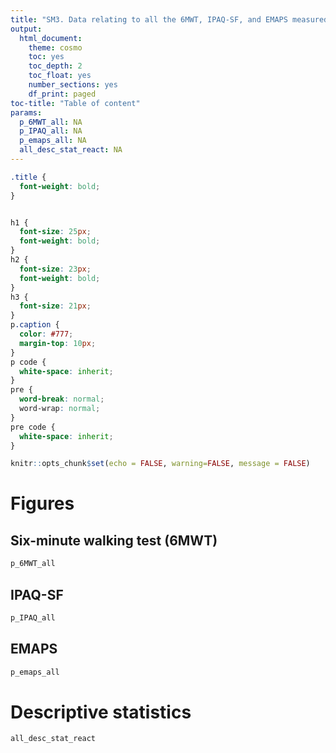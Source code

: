 ```yaml
---
title: "SM3. Data relating to all the 6MWT, IPAQ-SF, and EMAPS measured during the study"
output: 
  html_document:
    theme: cosmo
    toc: yes
    toc_depth: 2
    toc_float: yes
    number_sections: yes
    df_print: paged
toc-title: "Table of content"
params:
  p_6MWT_all: NA
  p_IPAQ_all: NA
  p_emaps_all: NA
  all_desc_stat_react: NA
---
```

```css
.title {
  font-weight: bold;
}


h1 {
  font-size: 25px;
  font-weight: bold;
}
h2 {
  font-size: 23px;
  font-weight: bold;
}
h3 {
  font-size: 21px;
}
p.caption {
  color: #777;
  margin-top: 10px;
}
p code {
  white-space: inherit;
}
pre {
  word-break: normal;
  word-wrap: normal;
}
pre code {
  white-space: inherit;
}
```

```r
knitr::opts_chunk$set(echo = FALSE, warning=FALSE, message = FALSE)
```

# Figures
## Six-minute walking test (6MWT)
```r
p_6MWT_all
```

\newpage

## IPAQ-SF
```r
p_IPAQ_all
```

\newpage

## EMAPS
```r
p_emaps_all
```

\newpage

# Descriptive statistics
```r
all_desc_stat_react
```


